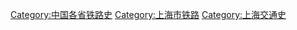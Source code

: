 [[Category:中国各省铁路史|Category:中国各省铁路史]]
[[Category:上海市铁路|Category:上海市铁路]]
[[Category:上海交通史|Category:上海交通史]]